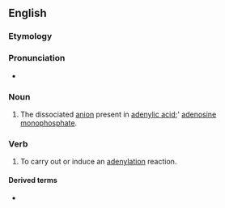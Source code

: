 ==English==

===Etymology===
{{suffix|adenyl|ate|lang=en}}

===Pronunciation===
* {{IPA|əˈdɛnəleɪt|lang=en}}

===Noun===
{{en-noun}}

# {{lb|en|organic chemistry}} The dissociated [[anion]] present in [[adenylic acid]];' [[adenosine monophosphate]].

===Verb===
{{en-verb|adenylat}}

# {{lb|en|genetics}} To carry out or induce an [[adenylation]] reaction.

====Derived terms====
* {{l|en|deadenylate}}